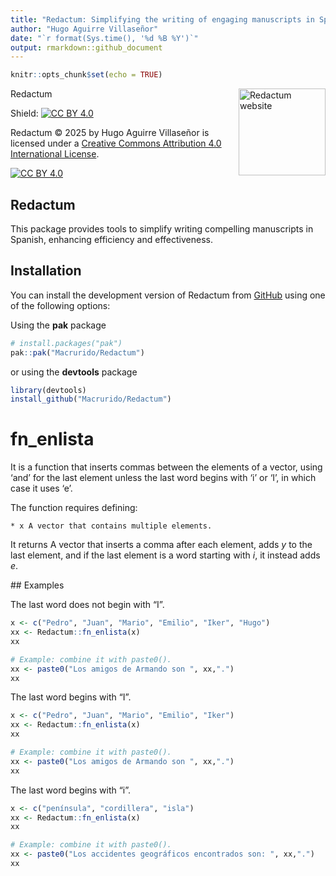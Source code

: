 ```yaml
---
title: "Redactum: Simplifying the writing of engaging manuscripts in Spanish."
author: "Hugo Aguirre Villaseñor"
date: "`r format(Sys.time(), '%d %B %Y')`"
output: rmarkdown::github_document
---
```


```r
knitr::opts_chunk$set(echo = TRUE)
```

Redactum <a href="https://github.com/Macrurido/Redactum/"><img src="man/figures/logo.png" align="right" height="139" alt="Redactum website" /></a>

<!-- README.md is generated from README.Rmd. Please edit that file -->

Shield: [![CC BY 4.0][cc-by-shield]][cc-by]

Redactum © 2025 by Hugo Aguirre Villaseñor is licensed under a
[Creative Commons Attribution 4.0 International License][cc-by].

[![CC BY 4.0][cc-by-image]][cc-by]

[cc-by]: http://creativecommons.org/licenses/by/4.0/
[cc-by-image]: https://i.creativecommons.org/l/by/4.0/88x31.png
[cc-by-shield]: https://img.shields.io/badge/License-CC%20BY%204.0-lightgrey.svg

## Redactum

This package provides tools to simplify writing compelling manuscripts in Spanish, enhancing efficiency and effectiveness.

## Installation

You can install the development version of Redactum from [GitHub](https://github.com/Macrurido/Redactum.git) 
using one of the following options:

Using the **pak** package
``` r
# install.packages("pak")
pak::pak("Macrurido/Redactum")
```
or using the **devtools** package

``` r
library(devtools)
install_github("Macrurido/Redactum")
```

# fn_enlista

It is a function that inserts commas between the elements of a vector, using 'and' for the last element unless the last word begins with 'i' or 'I', in which case it uses 'e'.

The function requires defining:

    * x A vector that contains multiple elements.

It returns A vector that inserts a comma after each element, adds
*y* to the last element, and if the last element is a word
starting with *i*, it instead adds *e*.

 ## Examples

The last word does not begin with "I".
```r
x <- c("Pedro", "Juan", "Mario", "Emilio", "Iker", "Hugo")
xx <- Redactum::fn_enlista(x)
xx

# Example: combine it with paste0().
xx <- paste0("Los amigos de Armando son ", xx,".")
xx
```

The last word begins  with "I".

```r
x <- c("Pedro", "Juan", "Mario", "Emilio", "Iker")
xx <- Redactum::fn_enlista(x)
xx

# Example: combine it with paste0().
xx <- paste0("Los amigos de Armando son ", xx,".")
xx
```

The last word begins  with "i".
```r
x <- c("península", "cordillera", "isla")
xx <- Redactum::fn_enlista(x)
xx

# Example: combine it with paste0().
xx <- paste0("Los accidentes geográficos encontrados son: ", xx,".")
xx
```

